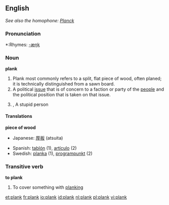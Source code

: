 ==English==
''See also the homophone: [[Planck]]''

===Pronunciation===
*:Rhymes: [[Rhymes:English:-æŋk|-æŋk]]

===Noun===
'''plank'''
#Plank most commonly refers to a split, flat piece of wood, often planed; it is technically distinguished from a sawn board.
#A political [[issue]] that is of concern to a faction or party of the [[people]] and the political position that is taken on that issue.
#{{British}},{{slang}} A stupid person

====Translations====
'''piece of wood'''
{{top}}
*Japanese: [[厚板]] (atsuita)
{{mid}}
*Spanish: [[tablón]] (1), [[artículo]] (2)
*Swedish: [[planka]] (1), [[programpunkt]] (2)
{{bottom}}

===Transitive verb===
'''to plank'''
#To cover something with [[planking]]

[[et:plank]]
[[fr:plank]]
[[io:plank]]
[[id:plank]]
[[nl:plank]]
[[pl:plank]]
[[vi:plank]]